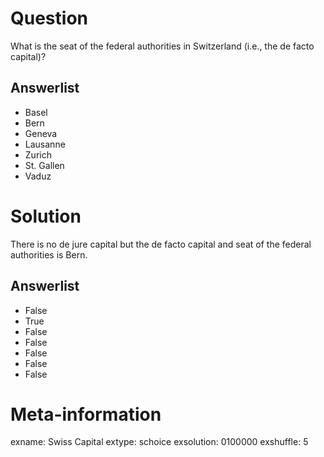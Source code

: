 Question
========
What is the seat of the federal authorities in Switzerland (i.e., the de facto capital)?

Answerlist
----------
* Basel
* Bern
* Geneva
* Lausanne
* Zurich
* St. Gallen
* Vaduz


Solution
========
There is no de jure capital but the de facto capital and seat of the federal authorities is Bern.

Answerlist
----------
* False
* True
* False
* False
* False
* False
* False


Meta-information
================
exname: Swiss Capital
extype: schoice
exsolution: 0100000
exshuffle: 5